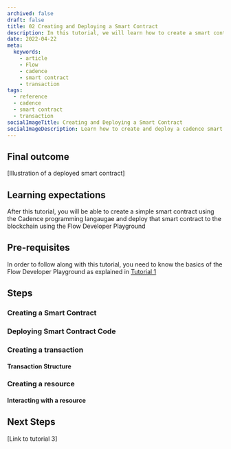 ```yaml
---
archived: false
draft: false
title: 02 Creating and Deploying a Smart Contract
description: In this tutorial, we will learn how to create a smart contract and deploy it to the blockchain using the Flow Developer Playground.
date: 2022-04-22
meta:
  keywords:
    - article
    - Flow
    - cadence
    - smart contract
    - transaction
tags: 
  - reference
  - cadence
  - smart contract
  - transaction
socialImageTitle: Creating and Deploying a Smart Contract
socialImageDescription: Learn how to create and deploy a cadence smart contract on the flow blockchain.
---
```


## Final outcome

[Illustration of a deployed smart contract]

## Learning expectations

After this tutorial, you will be able to create a simple smart contract using the Cadence programming langaugae and deploy that smart contract to the blockchain using the Flow Developer Playground

## Pre-requisites

In order to follow along with this tutorial, you need to know the basics of the Flow Developer Playground as explained in [Tutorial 1](https://docs.onflow.org/cadence/tutorial/01-first-steps/) 

## Steps

### Creating a Smart Contract

### Deploying Smart Contract Code

### Creating a transaction

#### Transaction Structure

### Creating a resource

#### Interacting with a resource

## Next Steps

[Link to tutorial 3]